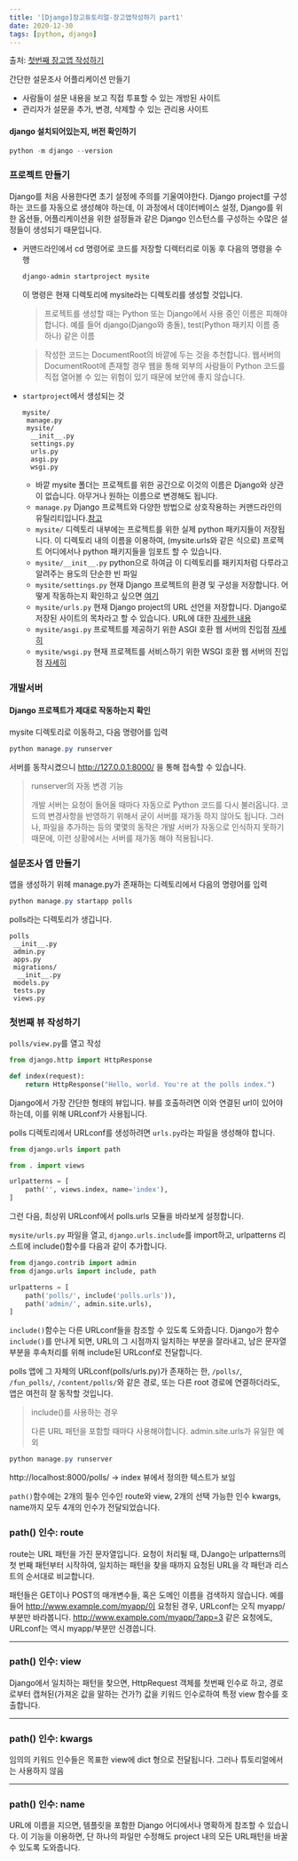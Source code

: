 ```yaml
---
title: '[Django]장고튜토리얼-장고앱작성하기 part1'
date: 2020-12-30
tags: [python, django]
---
```


출처: [첫번째 장고앱 작성하기](https://docs.djangoproject.com/ko/3.1/intro/tutorial01/)

간단한 설문조사 어플리케이션 만들기

- 사람들이 설문 내용을 보고 직접 투표할 수 있는 개방된 사이트
- 관리자가 설문을 추가, 변경, 삭제할 수 있는 관리용 사이트

#### django 설치되어있는지, 버전 확인하기

```powershell
python -m django --version
```

### 프로젝트 만들기

Django를 처음 사용한다면 초기 설정에 주의를 기울여야한다. Django project를 구성하는 코드를 자동으로 생성해야 하는데, 이 과정에서 데이터베이스 설정, Django를 위한 옵션들, 어플리케이션을 위한 설정들과 같은 Django 인스턴스를 구성하는 수많은 설정들이 생성되기 때문입니다.

- 커맨드라인에서 cd 명령어로 코드를 저장할 디렉터리로 이동 후 다음의 명령을 수행

  ```powershell
  django-admin startproject mysite
  ```

  이 명령은 현재 디렉토리에 mysite라는 디렉토리를 생성할 것입니다.

  > 프로젝트를 생성할 때는 Python 또는 Django에서 사용 중인 이름은 피해야합니다. 예를 들어 django(Django와 충돌), test(Python 패키지 이름 중 하나) 같은 이름

  > 작성한 코드는 DocumentRoot의 바깥에 두는 것을 추천합니다. 웹서버의 DocumentRoot에 존재할 경우 웹을 통해 외부의 사람들이 Python 코드를 직접 열어볼 수 있는 위험이 있기 때문에 보안에 좋지 않습니다.

- `startproject`에서 생성되는 것

  ```
  mysite/
   manage.py
   mysite/
    __init__.py
    settings.py
    urls.py
    asgi.py
    wsgi.py
  ```

  - 바깥 mysite 폴더는 프로젝트를 위한 공간으로 이것의 이름은 Django와 상관이 없습니다. 아무거나 원하는 이름으로 변경해도 됩니다.
  - `manage.py` Django 프로젝트와 다양한 방법으로 상호작용하는 커맨드라인의 유틸리티입니다.[참고](https://docs.djangoproject.com/ko/3.1/ref/django-admin/)
  - `mysite/` 디렉토리 내부에는 프로젝트를 위한 실제 python 패키지들이 저장됩니다. 이 디렉토리 내의 이름을 이용하여, (mysite.urls와 같은 식으로) 프로젝트 어디에서나 python 패키지들을 임포트 할 수 있습니다.
  - `mysite/__init__.py`
    python으로 하여금 이 디렉토리를 패키지처럼 다루라고 알려주는 용도의 단순한 빈 파일
  - `mysite/settings.py` 현재 Django 프로젝트의 환경 및 구성을 저장합니다. 어떻게 작동하는지 확인하고 싶으면 [여기](https://docs.djangoproject.com/ko/3.1/topics/settings/)
  - `mysite/urls.py` 현재 Django project의 URL 선언을 저장합니다. Django로 저장된 사이트의 목차라고 할 수 있습니다. URL에 대한 [자세한 내용](https://docs.djangoproject.com/ko/3.1/topics/http/urls/)
  - `mysite/asgi.py` 프로젝트를 제공하기 위한 ASGI 호환 웹 서버의 진입점 [자세히](https://docs.djangoproject.com/ko/3.1/howto/deployment/asgi/)
  - `mysite/wsgi.py` 현재 프로젝트를 서비스하기 위한 WSGI 호환 웹 서버의 진입점 [자세히](https://docs.djangoproject.com/ko/3.1/howto/deployment/wsgi/)

### 개발서버

#### Django 프로젝트가 제대로 작동하는지 확인

mysite 디렉토리로 이동하고, 다음 명령어를 입력

```powershell
python manage.py runserver
```

서버를 동작시켰으니 http://127.0.0.1:8000/ 을 통해 접속할 수 있습니다.

> runserver의 자동 변경 기능
>
> 개발 서버는 요청이 돌어올 때마다 자동으로 Python 코드를 다시 불러옵니다. 코드의 변경사항을 반영하기 위해서 굳이 서버를 재가동 하지 않아도 됩니다. 그러나, 파일을 추가하는 등의 몇몇의 동작은 개발 서버가 자동으로 인식하지 못하기 때문에, 이런 상황에서는 서버를 재가동 해야 적용됩니다.

### 설문조사 앱 만들기

앱을 생성하기 위헤 manage.py가 존재하는 디렉토리에서 다음의 명령어를 입력

```powershell
python manage.py startapp polls
```

polls라는 디렉토리가 생깁니다.

```
polls
 __init__.py
 admin.py
 apps.py
 migrations/
  __init__.py
 models.py
 tests.py
 views.py
```

### 첫번째 뷰 작성하기

`polls/view.py`를 열고 작성

```python
from django.http import HttpResponse

def index(request):
    return HttpResponse("Hello, world. You're at the polls index.")
```

Django에서 가장 간단한 형태의 뷰입니다. 뷰를 호출하려면 이와 연결된 url이 있어야하는데, 이를 위해 URLconf가 사용됩니다.

polls 디렉토리에서 URLconf를 생성하려면 `urls.py`라는 파일을 생성해야 합니다.

```python
from django.urls import path

from . import views

urlpatterns = [
    path('', views.index, name='index'),
]
```

그런 다음, 최상위 URLconf에서 polls.urls 모듈을 바라보게 설정합니다.

`mysite/urls.py` 파일을 열고, `django.urls.include`를 import하고, urlpatterns 리스트에 include()함수를 다음과 같이 추가합니다.

```python
from django.contrib import admin
from django.urls import include, path

urlpatterns = [
    path('polls/', include('polls.urls')),
    path('admin/', admin.site.urls),
]
```

`include()`함수는 다른 URLconf들을 참조할 수 있도록 도와줍니다. Django가 함수 `include()`를 만나게 되면, URL의 그 시점까지 일치하는 부분을 잘라내고, 남은 문자열 부분을 후속처리를 위해 include된 URLconf로 전달합니다.

polls 앱에 그 자체의 URLconf(polls/urls.py)가 존재하는 한, `/polls/`, `/fun_polls/`, `/content/polls/`와 같은 경로, 또는 다른 root 경로에 연결하더라도, 앱은 여전히 잘 동작할 것입니다.

> include()를 사용하는 경우
>
> 다른 URL 패턴을 포함할 때마다 사용해야합니다. admin.site.urls가 유일한 예외

```powershell
python manage.py runserver
```

http://localhost:8000/polls/ -> index 뷰에서 정의한 텍스트가 보임

`path()`함수에는 2개의 필수 인수인 route와 view, 2개의 선택 가능한 인수 kwargs, name까지 모두 4개의 인수가 전달되었습니다.

### path() 인수: route

route는 URL 패턴을 가진 문자열입니다. 요청이 처리될 때, DJango는 urlpatterns의 첫 번째 패턴부터 시작하여, 일치하는 패턴을 찾을 때까지 요청된 URL을 각 패턴과 리스트의 순서대로 비교합니다.

패턴들은 GET이나 POST의 매개변수들, 혹은 도메인 이름을 검색하지 않습니다. 예를 들어 http://www.example.com/myapp/이 요청된 경우, URLconf는 오직 myapp/부분만 바라봅니다. http://www.example.com/myapp/?app=3 같은 요청에도, URLconf는 역시 myapp/부분만 신경씁니다.

---

### path() 인수: view

Django에서 일치하는 패턴을 찾으면, HttpRequest 객체를 첫번째 인수로 하고, 경로로부터 캡쳐된(가져온 값을 말하는 건가?) 값을 키워드 인수로하여 특정 view 함수를 호출합니다.

---

### path() 인수: kwargs

임의의 키워드 인수들은 목표한 view에 dict 형으로 전달됩니다. 그러나 튜토리얼에서는 사용하지 않음

---

### path() 인수: name

URL에 이름을 지으면, 템플릿을 포함한 Django 어디에서나 명확하게 참조할 수 있습니다. 이 기능을 이용하면, 단 하나의 파일만 수정해도 project 내의 모든 URL패턴을 바꿀 수 있도록 도와줍니다.
